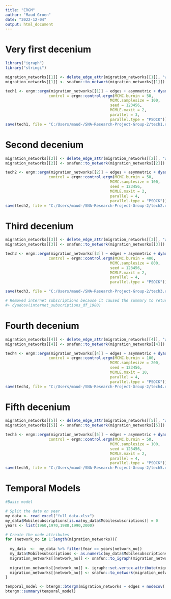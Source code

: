 ```yaml
---
title: "ERGM"
author: "Maud Groen"
date: "2022-12-04"
output: html_document
---
```


# Very first decenium
```r
library("igraph")
library("stringi")

migration_networks[[1]] <- delete_edge_attr(migration_networks[[1]], 'weightscaled')
migration_networks[[1]] <- snafun::to_network(migration_networks[[1]])
```

```r
tech1 <- ergm::ergm(migration_networks[[1]] ~ edges + asymmetric + dyadcov(mortality_rate_female_df_1960) + dyadcov(life_expectancy__df_1960) + dyadcov(telephone_subscriptions_df_1960) + dyadcov(electrical_power_df_1960),  
                   control = ergm::control.ergm(MCMC.burnin = 50,
                                              MCMC.samplesize = 100,
                                              seed = 123456,
                                              MCMLE.maxit = 2,
                                              parallel = 3,
                                              parallel.type = "PSOCK"))
save(tech1, file = "C:/Users/maud-/SNA-Research-Project-Group-2/tech1.rda")
```

# Second decenium
```r
migration_networks[[2]] <- delete_edge_attr(migration_networks[[2]], 'weightscaled')
migration_networks[[2]] <- snafun::to_network(migration_networks[[2]])
```

```r
tech2 <- ergm::ergm(migration_networks[[2]] ~ edges + asymmetric + dyadcov(mortality_rate_female_df_1970) + dyadcov(life_expectancy__df_1970) + dyadcov(telephone_subscriptions_df_1970) + dyadcov(electrical_power_df_1970),  
                   control = ergm::control.ergm(MCMC.burnin = 50,
                                              MCMC.samplesize = 100,
                                              seed = 123456,
                                              MCMLE.maxit = 2,
                                              parallel = 4,
                                              parallel.type = "PSOCK"))
save(tech2, file = "C:/Users/maud-/SNA-Research-Project-Group-2/tech2.rda")
```

# Third decenium
```r
migration_networks[[3]] <- delete_edge_attr(migration_networks[[3]], 'weightscaled')
migration_networks[[3]] <- snafun::to_network(migration_networks[[3]])
```

```r
tech3 <- ergm::ergm(migration_networks[[3]] ~ edges + asymmetric + dyadcov(life_expectancy__df_1980) + dyadcov(mortality_rate_female_df_1980) + dyadcov(electrical_power_df_1980) + dyadcov(mobile_subscriptions_df_1980) + dyadcov(telephone_subscriptions_df_1980),  
                   control = ergm::control.ergm(MCMC.burnin = 400,
                                              MCMC.samplesize = 800,
                                              seed = 123456,
                                              MCMLE.maxit = 2,
                                              parallel = 4,
                                              parallel.type = "PSOCK"))

save(tech3, file = "C:/Users/maud-/SNA-Research-Project-Group-2/tech3.rda")

# Removed internet subscriptions because it caused the summary to return NaN values
#+ dyadcov(internet_subscriptions_df_1980)
```

# Fourth decenium
```r
migration_networks[[4]] <- delete_edge_attr(migration_networks[[4]], 'weightscaled')
migration_networks[[4]] <- snafun::to_network(migration_networks[[4]])
```

```r
tech4 <- ergm::ergm(migration_networks[[4]] ~ edges + asymmetric + dyadcov(life_expectancy__df_1990) + dyadcov(mortality_rate_female_df_1990) + dyadcov(mediumhightech_exports_df_1990) + dyadcov(electrical_power_df_1990) + dyadcov(mobile_subscriptions_df_1990),  
                   control = ergm::control.ergm(MCMC.burnin = 100,
                                              MCMC.samplesize = 200,
                                              seed = 123456,
                                              MCMLE.maxit = 10,
                                              parallel = 4,
                                              parallel.type = "PSOCK"))
save(tech4, file = "C:/Users/maud-/SNA-Research-Project-Group-2/tech4.rda")
```

# Fifth decenium
```r
migration_networks[[5]] <- delete_edge_attr(migration_networks[[5]], 'weightscaled')
migration_networks[[5]] <- snafun::to_network(migration_networks[[5]])
```

```r
tech5 <- ergm::ergm(migration_networks[[5]] ~ edges + asymmetric + dyadcov(life_expectancy__df_2000) + dyadcov(mortality_rate_female_df_2000) + dyadcov(mediumhightech_exports_df_2000) + dyadcov(electrical_power_df_2000) + dyadcov(internet_subscriptions_df_2000) + dyadcov(mobile_subscriptions_df_2000) + dyadcov(technicians_rd_df_2000),  
                   control = ergm::control.ergm(MCMC.burnin = 50,
                                              MCMC.samplesize = 100,
                                              seed = 123456,
                                              MCMLE.maxit = 2,
                                              parallel = 4,
                                              parallel.type = "PSOCK"))
save(tech5, file = "C:/Users/maud-/SNA-Research-Project-Group-2/tech5.rda")
```

# Temporal Models
```r
#Basic model

# Split the data on year 
my_data <- read_excel("full_data.xlsx")
my_data$Mobilesubscriptions[is.na(my_data$Mobilesubscriptions)] = 0
years <- list(1960,1970,1980,1990,2000)

# Create the node attributes
for (network_no in 1:length(migration_networks)){
  
  my_data  <-  my_data %>% filter(Year == years[network_no])
  my_data$Mobilesubscriptions <- as.numeric(my_data$Mobilesubscriptions)
  migration_networks[[network_no]] <- snafun::to_igraph(migration_networks[[network_no]])
  
  migration_networks[[network_no]] <- igraph::set.vertex.attribute(migration_networks[[network_no]], 'Mobilesubscriptions', index = V(migration_networks[[network_no]]), my_data$Mobilesubscriptions)
  migration_networks[[network_no]] <- snafun::to_network(migration_networks[[network_no]])
}

temporal_model <- btergm::btergm(migration_networks ~ edges + nodecov('Mobilesubscriptions'), R = 10)
btergm::summary(temporal_model)
```

